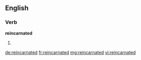 ==English==

===Verb===
'''reincarnated'''

# {{past of|reincarnate}}

[[de:reincarnated]]
[[fr:reincarnated]]
[[mg:reincarnated]]
[[vi:reincarnated]]